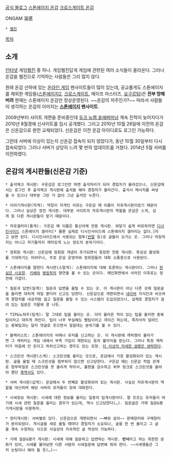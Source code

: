 [http://ongam.tistory.com 공식 블로그]
[http://ongam.com/stoneage 스톤에이지 온감]
[http:///ongam.com/crossgate 크로스게이트 온감]

ONGAM
溫感

 * [[웹진]]

[[목차]]
== 소개 ==
[[인터넷]] 게임[[웹진]] 중 하나. 게임웹진답게 게임에 관련된 여러 소식들이 올라온다. 그러나 온감을 웹진으로 기억하는 사람들은 그리 많지 않다.
 
원래 온감 산하에 있는 [[온라인 게임]] 팬사이트들이 많이 있는데, 공교롭게도 스톤에이지를 제외한 게임들([[스톤에이지2]], [[크로스게이트]], 메이프 마스터즈, [[요구르팅]])은 '''전부 망해 버려''' 현재는 스톤에이지 온감만 정상운영된다. ~~온감의 저주인가?~~ 따라서 사람들이 생각하는 온감의 이미지는 '''[[스톤에이지]] 팬사이트'''.

2009년부터 사이트 개편을 준비중인데 [[듀크 뉴켐 포에버]]마냥 계속 진척이 늦어지다가 2010년 8월경에 신사이트를 임시 공개했다. 그리고 2010년 10월 26일에 이전의 온감은 신온감으로 완전 교체되었다. 신온감은 이전 온감 아이디로도 로그인 가능하다.

그런데 서버에 이상이 있는지 신온감 접속이 되지 않았다가, 동년 10월 30일부터 다시 접속되었다. 그러나 서버가 상당히 느려 몇 번의 업데이트를 거쳤다. 2014년 5월 서버를 이전하였다.

== 온감의 게시판들(신온감 기준) ==
 * 출석체크 게시판: 구온감은 로그인만 하면 출석처리가 되어 경험치가 올라갔으나, 신온감에서는 로그인 후 출석체크 게시판에 출석을 해야 경험치가 올라간다. 출석시 메시지를 써넣을 수 있으나 대부분 그런 거 없이 그냥 출석만 누른다.

 * 이야기게시판(자게): 약칭이 자게인 이유는 구온감 때 이름이 자유게시판이었기 때문이다. 그러나 실상은 정전 게시판. 대부분 사이트의 자유게시판의 역할을 온감은 스게, 섭게 등 다른 게시판들이 맡기 때문이다.

 * 자유갤러리(통게): 구온감 때 이름은 통신어체 전용 게시판. 와닿기 쉽게 비유하자면 [[디시인사이드]] 스톤에이지 갤러리[* 물론 실제로 디시인사이드에 스톤에이지 갤러리는 없다.]라고 보면 된다. 디시인사이드에서 사용되는 말투([[반말]] 등)로 글들이 오가는 곳. 그러나 막장까지는 아니고 자기들끼리 재미있게 노는 정도의 분위기이다.

 * 정회원 게시판: 신온감에 정회원 개념이 추가되면서 등장한 전용 게시판. 특성상 활성화를 기대하기는 어려우나, 주로 온감 운영자와 정회원들의 대화 소통용으로 사용된다.

 * 스톤에이지를 말한다 게시판(스말게): 스톤에이지에 대해 토론하는 게시판이다. 그러나 [[현실은 시궁창]]. [[키배]]와 [[병림픽]]의 향연을 볼 수 있는 곳이다. 메인화면에서 사라진 이후로는 정전에 가깝다.

 * 질문과 답변(질게): 질문과 답변을 올릴 수 있는 곳. 이 게시판이 아닌 다른 곳에 질문글을 올리면 대차게 까일 뿐더러 신고도 당한다. 신온감으로 개편되면서 [[네이버]] 지식인과 비슷하게 경험치를 내공처럼 걸고 질문을 올릴 수 있는 시스템이 도입되었으나, 실제로 경험치가 걸려 있는 질문은 가뭄에 콩 나듯.

 * TIP&노하우(팁게): 말 그대로 팁을 올리는 곳. 이미 올라온 적이 있는 팁을 올리면 중복팁이라고 대차게 까인다. 팁이 너무 부실해도 뻘팁이라고 까이긴 하는데, 죽자사자 달려드는 중복팁과는 달리 댓글로 웃으면서 낄낄대는 분위기를 볼 수 있다.

 * 블랙리스트: 스톤에이지의 비매너 유저를 신고하는 곳. 이 게시판에 캐릭명이 올라가면 그 캐릭터는 게임 내에서 부족 가입이 제한되는 등의 불이익을 받는다. 그러나 특정 캐릭터가 마음에 안 든다고 허위신고하는 경우도 있는 모양. [[더 이상의 자세한 설명은 생략한다]].

 * 스크린샷 게시판(스게): 스크린샷을 올리는 곳으로, 온감에서 가장 활성화되어 있는 게시판. 글을 올릴 때 스크린샷을 첨부하지 않으면 신고당한다. 구온감 때는 신온감 작업 관계로 첨부파일로 스크린샷을 못 올리게 막아서, 불편을 감수하고 외부 링크로 스크린샷을 올려야 했던 [[흑역사]]도 있다.

 * 서버 게시판(섭게): 온감에서 두 번째로 활성화되어 있는 게시판. 사실상 자유게시판의 역할을 대신하며 해당 서버의 유저들이 모여 대화한다.

 * 시세정보 게시판: 시세에 대한 정보를 올리는 일종의 팁게시판이다. 잘 모르는 유저들이 여기에 시세 관련 질문을 올리는 경우가 있는데, 역시 신고당한다(…). 질문글은 거래 질문&평가게시판을 이용하자.

 * 장터게시판: 서버별로 있다. 신온감으로 개편되면서 ~~뼈와 살이~~ 판매장터와 구매장터가 분리되었다. 게시글을 새로 올릴 때마다 경험치가 소요되나, 글을 한 번 올리고 그 글을 계속 수정하는 식으로 사실상의 지속적인 글 작성이 가능하다.

 * 거래 질문&평가 게시판: 시세에 대해 질문하고 답변하는 게시판. '''반사'''라고 하는 희한한 문화가 있어, 시세를 물어보면 다른 사람의 시세질문에 답변해 줘야 한다. ~~시세맹들은 그저 눈팅이나 해야 될 듯(…)~~
